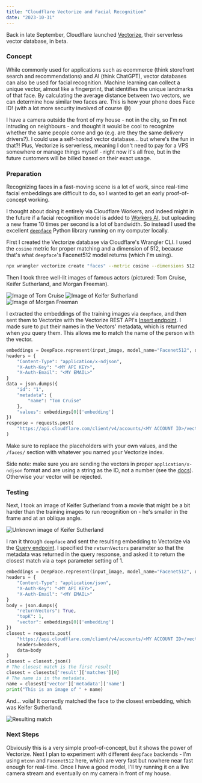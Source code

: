 ```yaml
---
title: "Cloudflare Vectorize and Facial Recognition"
date: "2023-10-31"
---
```


Back in late September, Cloudflare launched [Vectorize](https://blog.cloudflare.com/vectorize-vector-database-open-beta/), their serverless vector database, in beta.

### Concept

While commonly used for applications such as ecommerce (think storefront search and recommendations) and AI (think ChatGPT), vector databases can also be used for facial recognition. Machine learning can collect a unique vector, almost like a fingerprint, that identifies the unique landmarks of that face. By calculating the average distance between two vectors, we can determine how similar two faces are. This is how your phone does Face ID! (with a lot more security involved of course 😅)

I have a camera outside the front of my house - not in the city, so I'm not intruding on neighbours - and thought it would be cool to recognize whether the same people come and go (e.g. are they the same delivery drivers?). I could use a self-hosted vector database... but where's the fun in that?! Plus, Vectorize is serverless, meaning I don't need to pay for a VPS somewhere or manage things myself - right now it's all free, but in the future customers will be billed based on their exact usage.

### Preparation

Recognizing faces in a fast-moving scene is a lot of work, since real-time facial embeddings are difficult to do, so I wanted to get an early proof-of-concept working.

I thought about doing it entirely via Cloudflare Workers, and indeed might in the future if a facial recognition model is added to [Workers AI](https://blog.cloudflare.com/workers-ai/), but uploading a new frame 10 times per second is a lot of bandwidth. So instead I used the excellent [`deepface`](https://github.com/serengil/deepface) Python library running on my computer locally.

First I created the Vectorize database via Cloudflare's Wrangler CLI. I used the `cosine` metric for proper matching and a dimension of 512, because that's what `deepface`'s Facenet512 model returns (which I'm using).
```bash
npx wrangler vectorize create "faces" --metric cosine --dimensions 512
```

Then I took three well-lit images of famous actors (pictured: Tom Cruise, Keifer Sutherland, and Morgan Freeman). 

![Image of Tom Cruise](../../assets/blog/vectorize-and-facial-recognition/tom-cruise.jpeg)
![Image of Keifer Sutherland](../../assets/blog/vectorize-and-facial-recognition/keifer-sutherland.jpeg)
![Image of Morgan Freeman](../../assets/blog/vectorize-and-facial-recognition/morgan-freeman.jpeg)

I extracted the embeddings of the training images via `deepface`, and then sent them to Vectorize with the Vectorize REST API's [Insert endpoint](https://developers.cloudflare.com/api/operations/vectorize-insert-vector). I made sure to put their names in the Vectors' metadata, which is returned when you query them. This allows me to match the name of the person with the vector.

```python
embeddings = DeepFace.represent(input_image, model_name="Facenet512", detection_backend="mtcnn")
headers = {
    "Content-Type": "application/x-ndjson",
    "X-Auth-Key": "<MY API KEY>",
    "X-Auth-Email": "<MY EMAIL>"
}
data = json.dumps({
    "id": "1",
    "metadata": {
        "name": "Tom Cruise"
    },
    "values": embeddings[0]['embedding']
})
response = requests.post(
    "https://api.cloudflare.com/client/v4/accounts/<MY ACCOUNT ID>/vectorize/faces/insert",
)
```

Make sure to replace the placeholders with your own values, and the `/faces/` section with whatever you named your Vectorize index.

Side note: make sure you are sending the vectors in proper `application/x-ndjson` format and are using a string as the ID, not a number (see the [docs](https://developers.cloudflare.com/vectorize/learning/insert-vectors/)). Otherwise your vector will be rejected.

### Testing

Next, I took an image of Keifer Sutherland from a movie that might be a bit harder than the training images to run recognition on - he's smaller in the frame and at an oblique angle.

![Unknown image of Keifer Sutherland](../../assets/blog/vectorize-and-facial-recognition/unknown.jpeg)

I ran it through `deepface` and sent the resulting embedding to Vectorize via the [Query endpoint](https://developers.cloudflare.com/api/operations/vectorize-query-vector). I specified the `returnVectors` parameter so that the metadata was returned in the query response, and asked it to return the closest match via a `topK` parameter setting of 1.

```python
embeddings = DeepFace.represent(input_image, model_name="Facenet512", detection_backend="mtcnn")
headers = {
    "Content-Type": "application/json",
    "X-Auth-Key": "<MY API KEY>",
    "X-Auth-Email": "<MY EMAIL>"
}
body = json.dumps({
    "returnVectors": True,
    "topK": 1,
    "vector": embeddings[0]['embedding']
})
closest = requests.post(
    "https://api.cloudflare.com/client/v4/accounts/<MY ACCOUNT ID>/vectorize/faces/query",
    headers=headers,
    data=body
)
closest = closest.json()
# The closest match is the first result
closest = closests['result']['matches'][0]
# The name is in the metadata.
name = closest['vector']['metadata']['name']
print("This is an image of " + name)
```

And... voila! It correctly matched the face to the closest embedding, which was Keifer Sutherland.

![Resulting match](../../assets/blog/vectorize-and-facial-recognition/result.png)

### Next Steps

Obviously this is a very simple proof-of-concept, but it shows the power of Vectorize. Next I plan to experiment with different `deepface` backends - I'm using `mtcnn` and `Facenet512` here, which are very fast but nowhere near fast enough for real-time. Once I have a good model, I'll try running it on a live camera stream and eventually on my camera in front of my house.